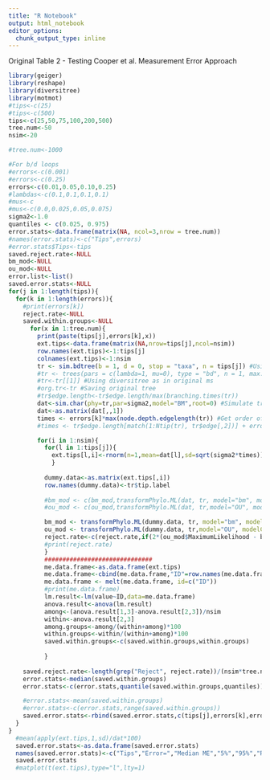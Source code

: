 ```yaml
---
title: "R Notebook"
output: html_notebook
editor_options: 
  chunk_output_type: inline
---
```

Original Table 2 - Testing Cooper et al. Measurement Error Approach
```r
library(geiger)
library(reshape)
library(diversitree)
library(motmot)
#tips<-c(25)
#tips<-c(500)
tips<-c(25,50,75,100,200,500)
tree.num<-50
nsim<-20

#tree.num<-1000

#For b/d loops
#errors<-c(0.001)
#errors<-c(0.25)
errors<-c(0.01,0.05,0.10,0.25)
#lambdas<-c(0.1,0.1,0.1,0.1)
#mus<-c
#mus<-c(0.0,0.025,0.05,0.075)
sigma2<-1.0
quantiles <- c(0.025, 0.975)
error.stats<-data.frame(matrix(NA, ncol=3,nrow = tree.num))
#names(error.stats)<-c("Tips",errors)
#error.stats$Tips<-tips
saved.reject.rate<-NULL
bm_mod<-NULL
ou_mod<-NULL
error.list<-list()
saved.error.stats<-NULL
for(j in 1:length(tips)){
  for(k in 1:length(errors)){
    #print(errors[k])
    reject.rate<-NULL
    saved.within.groups<-NULL
      for(x in 1:tree.num){
        print(paste(tips[j],errors[k],x))
        ext.tips<-data.frame(matrix(NA,nrow=tips[j],ncol=nsim))
        row.names(ext.tips)<-1:tips[j]
        colnames(ext.tips)<-1:nsim
        tr <- sim.bdtree(b = 1, d = 0, stop = "taxa", n = tips[j]) #Using geiger function
        #tr <- trees(pars = c(lambda=1, mu=0), type = "bd", n = 1, max.taxa = tips[j], max.t = 10)
        #tr<-tr[[1]] #Using diversitree as in original ms
        #org.tr<-tr #Saving original tree
        #tr$edge.length<-tr$edge.length/max(branching.times(tr))
        dat<-sim.char(phy=tr,par=sigma2,model="BM",root=0) #Simulate trait data using geiger
        dat<-as.matrix(dat[,,1])
        times <- errors[k]*max(node.depth.edgelength(tr)) #Get order of edges leading to tips, then add on some distances in branches of tips
        #times <- tr$edge.length[match(1:Ntip(tr), tr$edge[,2])] + errors[k]*max(node.depth.edgelength(tr)) #Get order of edges leading to tips, then add on some distances in branches of tips

        for(i in 1:nsim){
          for(l in 1:tips[j]){
            ext.tips[l,i]<-rnorm(n=1,mean=dat[l],sd=sqrt(sigma2*times))    
            }
          
          dummy.data<-as.matrix(ext.tips[,i])
          row.names(dummy.data)<-tr$tip.label
          
          #bm_mod <- c(bm_mod,transformPhylo.ML(dat, tr, model="bm", modelCIs=FALSE)) #Fit likelihood models - BM
          #ou_mod <- c(ou_mod,transformPhylo.ML(dat, tr,model="OU", modelCIs=FALSE))	#Fit likelihood models - OU

          bm_mod <- transformPhylo.ML(dummy.data, tr, model="bm", modelCIs=FALSE) #Fit likelihood models - BM
          ou_mod <- transformPhylo.ML(dummy.data, tr,model="OU", modelCIs=FALSE)	#Fit likelihood models - OU
          reject.rate<-c(reject.rate,if(2*(ou_mod$MaximumLikelihood - bm_mod$logLikelihood)>3.84){"Reject"}else{"Accept"})
          #print(reject.rate)
          }
          ##############################
          me.data.frame<-as.data.frame(ext.tips)
          me.data.frame<-cbind(me.data.frame,"ID"=row.names(me.data.frame))
          me.data.frame <- melt(me.data.frame, id=c("ID"))
          #print(me.data.frame)
          lm.result<-lm(value~ID,data=me.data.frame)
          anova.result<-anova(lm.result)
          among<-(anova.result[1,3]-anova.result[2,3])/nsim
          within<-anova.result[2,3]
          among.groups<-among/(within+among)*100
          within.groups<-within/(within+among)*100
          saved.within.groups<-c(saved.within.groups,within.groups)
          
          }
    
    saved.reject.rate<-length(grep("Reject", reject.rate))/(nsim*tree.num)
    error.stats<-median(saved.within.groups)
    error.stats<-c(error.stats,quantile(saved.within.groups,quantiles))  

    #error.stats<-mean(saved.within.groups)
    #error.stats<-c(error.stats,range(saved.within.groups))
    saved.error.stats<-rbind(saved.error.stats,c(tips[j],errors[k],error.stats,saved.reject.rate))
  }
}
  #mean(apply(ext.tips,1,sd)/dat*100)
  saved.error.stats<-as.data.frame(saved.error.stats)
  names(saved.error.stats)<-c("Tips","Error=","Median ME","5%","95%","Rejection Rate")
  saved.error.stats
  #matplot(t(ext.tips),type="l",lty=1)

```

